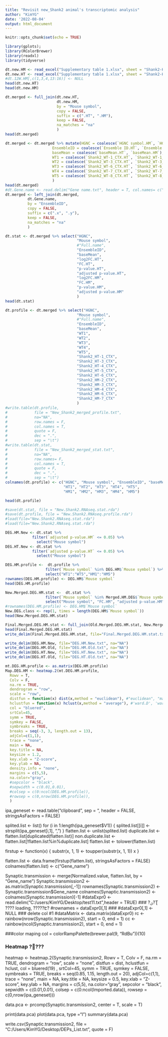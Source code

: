 ```yaml
---
title: "Revisit new_Shank2 animal's transcriptomic analysis"
author: "KimYG"
date: '2022-08-04'
output: html_document
---
```


```r
knitr::opts_chunk$set(echo = TRUE)
```


```r
library(gplots);
library(RColorBrewer)
library(readxl)
library(tidyverse)
```

```r
dt.new.HM <- read_excel("Supplementary table 1.xlsx", sheet = "Shank2-HM-CTX", range = "A4:S13552")
dt.new.HT <- read_excel("Supplementary table 1.xlsx", sheet = "Shank2-HT-CTX", range = "A4:R13904")
#dt.12W.HM[,c(1,3,4,13:16)] <- NULL
head(dt.new.HT)
head(dt.new.HM)
```

```r
dt.merged <- full_join(dt.new.HT,
                       dt.new.HM,
                       by = "Mouse symbol",
                       copy = FALSE,
                       suffix = c(".HT", ".HM"),
                       keep = FALSE,
                       na_matches = "na"
                       )
head(dt.merged)
```

```r
dt.merged <- dt.merged %>% mutate(HGNC = coalesce(`HGNC symbol.HM`, `HGNC symbol.HT`),
                     EnsembleID = coalesce(`Ensemble ID.HT`, `Ensemble ID.HM`),
                     baseMean = coalesce(`baseMean.HT`, `baseMean.HM`),
                     WT1 = coalesce(`Shank2_WT-1_CTX.HT`, `Shank2_WT-1_CTX.HM`),
                     WT2 = coalesce(`Shank2_WT-3_CTX.HT`, `Shank2_WT-3_CTX.HM`),
                     WT3 = coalesce(`Shank2_WT-6_CTX.HT`, `Shank2_WT-6_CTX.HM`),
                     WT4 = coalesce(`Shank2_WT-7_CTX.HT`, `Shank2_WT-7_CTX.HM`),
                     WT5 = coalesce(`Shank2_WT-8_CTX.HT`, `Shank2_WT-8_CTX.HM`),
                     )
head(dt.merged)
#dt.Gene.name <- read.delim("Gene name.txt", header = T, col.names= c("EnsembleID", "Full name", "Species"))
dt.merged <- left_join(dt.merged, 
          dt.Gene.name, 
          by = "EnsembleID", 
          copy = FALSE,
          suffix = c(".x", ".y"),
          keep = FALSE,
          na_matches = "na"
          )
```


```r
dt.stat <- dt.merged %>% select("HGNC", 
                                "Mouse symbol",
                                #"Full.name",
                                "EnsembleID", 
                                "baseMean", 
                                "log2FC.HT", 
                                "FC.HT", 
                                "p-value.HT", 
                                "adjusted p-value.HT", 
                                "log2FC.HM", 
                                "FC.HM", 
                                "p-value.HM", 
                                "adjusted p-value.HM"
                                )
head(dt.stat)
```

```r
dt.profile <- dt.merged %>% select("HGNC", 
                                "Mouse symbol",
                                #"Full.name",
                                "EnsembleID", 
                                "baseMean", 
                                "WT1", 
                                "WT2", 
                                "WT3", 
                                "WT4", 
                                "WT5", 
                                "Shank2_HT-1_CTX", 
                                "Shank2_HT-3_CTX", 
                                "Shank2_HT-4_CTX",
                                "Shank2_HT-5_CTX", 
                                "Shank2_HT-6_CTX", 
                                "Shank2_HM-2_CTX", 
                                "Shank2_HM-3_CTX",
                                "Shank2_HM-4_CTX",
                                "Shank2_HM-6_CTX",
                                "Shank2_HM-7_CTX"
                                )
#write.table(dt.profile, 
#            file = "New_Shank2_merged_profile.txt", 
#            na="NA", 
#            row.names = F, 
#            col.names = T, 
#            quote = F, 
#            dec = ".", 
#            sep = "\t")
#write.table(dt.stat, 
#            file = "New_Shank2_merged_stat.txt", 
#            na="NA", 
#            row.names= F, 
#            col.names = T, 
#            quote = F, 
#            dec = ".", 
#            sep = "\t")
colnames(dt.profile) <- c("HGNC", "Mouse symbol", "EnsembleID", "baseMean", "WT1", "WT2", "WT3", "WT4", "WT5",
                          "HT1", "HT2", "HT3", "HT4", "HT5",
                          "HM1", "HM2", "HM3", "HM4", "HM5")

head(dt.profile)
```


```r
#save(dt.stat, file = "New.Shank2.RNAseq.stat.rda")
#save(dt.profile, file = "New.Shank2.RNAseq.profile.rda")
#load(file="New.Shank2.RNAseq.stat.rda")
#load(file="New.Shank2.RNAseq.stat.rda")
```

```r
DEG.HM.New <- dt.stat %>% 
            filter(`adjusted p-value.HM` <= 0.05) %>% 
              select("Mouse symbol")
DEG.HT.New <- dt.stat %>% 
            filter(`adjusted p-value.HT` <= 0.05) %>% 
              select("Mouse symbol")
```

```r
DEG.HM.profile <-  dt.profile %>% 
                  filter(`Mouse symbol` %in% DEG.HM$`Mouse symbol`) %>% 
                  select("WT1":"WT5","HM1":"HM5")
rownames(DEG.HM.profile) <- DEG.HM$`Mouse symbol`
head(DEG.HM.profile)
```

```r
New.Merged.DEG.HM.stat <-  dt.stat %>% 
                  filter(`Mouse symbol` %in% Merged.HM.DEG$`Mouse symbol`) %>% 
                  select("Mouse symbol", "FC.HM", "adjusted p-value.HM")
#rownames(DEG.HM.profile) <- DEG.HM$`Mouse symbol`
New.DEG.class <- rep(1, times = length(DEG.HM$`Mouse symbol`))
head(New.Merged.DEG.HM.stat)
```

```r
Final.Merged.DEG.HM.stat <- full_join(Old.Merged.DEG.HM.stat, New.Merged.DEG.HM.stat, by = "Mouse symbol", copy = FALSE, suffix = c(".old", ".new"), keep = FALSE, na_matches ="na")
head(Final.Merged.DEG.HM.stat)
write_delim(Final.Merged.DEG.HM.stat, file="Final.Merged.DEG.HM.stat.txt", na="NA")
```

```r
write_delim(DEG.HM.New, file="DEG.HM.New.txt", na="NA")
write_delim(DEG.HM.Old, file="DEG.HM.Old.txt", na="NA")
write_delim(DEG.HT.New, file="DEG.HT.New.txt", na="NA")
write_delim(DEG.HT.Old, file="DEG.HT.Old.txt", na="NA")
```

```r
mt.DEG.HM.profile <- as.matrix(DEG.HM.profile)
Map.DEG.HM <- heatmap.2(mt.DEG.HM.profile, 
  Rowv = T, 
  Colv = F,
  na.rm = TRUE,
  dendrogram = "row",
  scale = "row",
  distfun = function(x) dist(x,method = "euclidean"), #"euclidean", "maximum", "manhattan", "canberra", "binary" or "minkowski" 
  hclustfun = function(x) hclust(x,method = "average"), #'ward.D', 'ward.D2', 'single', 'complete', 'average', 'mcquitty', 'median' or 'centroid'
  col = "bluered", 
  srtCol=45,
  symm = TRUE,
  symkey = FALSE,
  symbreaks = TRUE,
  breaks = seq(-3, 3, length.out = 13),
  adjCol=c(1,1), 
  trace = "none",
  main = NA,
  key.title = NA, 
  keysize = 1.2, 
  key.xlab = "Z-score", 
  key.ylab = NA, 
  density.info = "none",
  margins = c(5,5),
  na.color="gray",
  #sepcolor = "black", 
  #sepwidth = c(0.01,0.01), 
  #colsep = c(0:ncol(DEG.HM.profile)),
  #rowsep = c(0,nrow(DEG.HM.profile)),
  )
```


ipa_geneset <- read.table("clipboard", sep = "\t", header = FALSE, stringsAsFactors = FALSE)

splited.list <- list()
for (i in 1:length(ipa_geneset$V1)) {
    splited.list[[i]] <- strsplit(ipa_geneset[i,1], ",") 
}
flatten.list <- unlist(splited.list)
duplicate.list <- flatten.list[duplicated(flatten.list)]
non.duplicate.list <- flatten.list[!flatten.list%in%duplicate.list]
flatten.list <- tolower(flatten.list)

firstup <- function(x) {
   substr(x, 1, 1) <- toupper(substr(x, 1, 1))
x
}

flatten.list <- data.frame(firstup(flatten.list), stringsAsFactors = FALSE)
colnames(flatten.list) <- c("Gene_name")


Synaptic.transmission <- merge(Normalized.value, flatten.list, by = "Gene_name")
Synaptic.transmission2 <- as.matrix(Synaptic.transmission[,-1])
rownames(Synaptic.transmission2) <- Synaptic.transmission$Gene_name
colnames(Synaptic.transmission2) <- colnames(Synaptic.transmission)[-1]
#dataExpr0 <- read.delim("C:/users/KimYG/Desktop/test11.txt",header = TRUE) ### ?ؽ?Ʈ ???? loading, ?????Է?
#rownames = dataExpr0[,1] ### 
#dataExpr0[,1] <- NULL ### delete col #1
#dataMatrix <- data.matrix(dataExpr0)
rc <- rainbow(nrow(Synaptic.transmission2), start = 0, end = 1)
cc <- rainbow(ncol(Synaptic.transmission2), start = 0, end = 1)

###color maping col = colorRampPalette(brewer.pal(9, "RdBu"))(10)


### Heatmap ?׸???
heatmap <- heatmap.2(Synaptic.transmission2, 
  Rowv = T, 
  Colv = F,
  na.rm = TRUE,
  dendrogram = "row",
  scale = "none",
  distfun = dist,
  hclustfun = hclust, 
  col = bluered(19) , 
  srtCol=45,
  symm = TRUE,
  symkey = FALSE,
  symbreaks = TRUE,
  breaks = seq(0.85, 1.15, length.out = 20),
  adjCol=c(1,1), 
  trace = "none",
  main = NA,
  key.title = NA, 
  keysize = 0.5, 
  key.xlab = "Z-score", 
  key.ylab = NA, 
  margins = c(5,5),
  na.color="gray",
  sepcolor = "black", 
  sepwidth = c(0.01,0.01), 
  colsep = c(0:ncol(Imported.data)),
  rowsep = c(0,nrow(ipa_geneset)))

data.pca <- prcomp(Synaptic.transmission2, center = T, scale = T)

print(data.pca)
plot(data.pca, type ="l")
summary(data.pca)

write.csv(Synaptic.transmission2, file = "C:/Users/KimYG/Desktop/DEPs_List.txt", quote = F)


